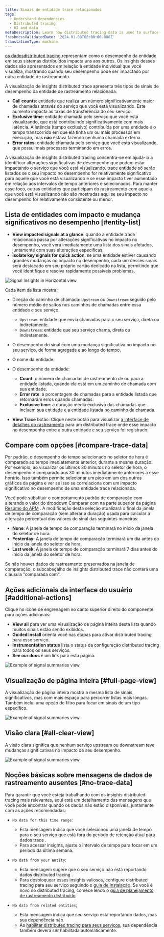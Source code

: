 ```yaml
---
title: Sinais de entidade trace relacionados
tags:
  - Understand dependencies
  - Distributed tracing
  - UI and data
metaDescription: Learn how distributed tracing data is used to surface performance impacts caused by traced entities.
freshnessValidatedDate: '2024-01-08T00:00:00.000Z'
translationType: machine
---
```


[os dadosdistributed tracing ](/docs/distributed-tracing/concepts/how-new-relic-distributed-tracing-works/#trace-structure)representam como o desempenho da entidade em seus sistemas distribuídos impacta uns aos outros. Os insights desses dados são apresentados em relação à entidade individual que você visualiza, mostrando quando seu desempenho pode ser impactado por outra entidade de rastreamento.

A visualização de insights distributed trace apresenta três tipos de sinais de desempenho da entidade de rastreamento relacionada.

* <DNT>**Call counts**</DNT>: entidade que realiza um número significativamente maior de chamadas através do serviço que você está visualizando. Este aumento impacta as taxas de transferência do seu serviço.
* <DNT>**Exclusive time**</DNT>: entidade chamada pelo serviço que você está visualizando, que está contribuindo significativamente com mais latência. A latência (tempo exclusivo) contribuída por uma entidade é o tempo transcorrido em que ela tinha um ou mais processos em execução, mas **não** estava fazendo nenhuma chamada externa.
* <DNT>**Error rates**</DNT>: entidade chamada pelo serviço que você está visualizando, que possui mais processos terminando em erros.

A visualização de insights distributed tracing concentra-se em ajudá-lo a identificar alterações significativas de desempenho que podem estar impactando o serviço que você está visualizando. trace entidade só serão listados se o seu impacto no desempenho for relativamente significativo para aquele que você está visualizando e se esse impacto tiver aumentado em relação aos intervalos de tempo anteriores e selecionados. Para manter esse foco, outras entidades que participam do rastreamento com aquela que você está visualizando não são mostradas aqui se seu impacto no desempenho for relativamente consistente ou menor.

## Lista de entidades com impacto e mudança significativos no desempenho [#entity-list]

* <DNT>**View impacted signals at a glance**</DNT>: quando a entidade trace relacionada passa por alterações significativas no impacto no desempenho, você verá imediatamente uma lista dos sinais afetados, juntamente com suas alterações específicas.
* <DNT>**Isolate key signals for quick action**</DNT>: se uma entidade estiver causando grandes mudanças no impacto no desempenho, cada um desses sinais será destacado em seu próprio cartão dedicado na lista, permitindo que você identifique e resolva rapidamente possíveis problemas.

<img title="Signal Insights in Horizontal view" alt="Signal Insights in Horizontal view" src="/images/apm_screenshot-crop_distributed-tracing-in-the-apm-summary-page.webp" />

Cada item da lista mostra:

* Direção do caminho de chamada: `Upstream` ou `Downstream` seguido pelo número médio de saltos nos caminhos de chamadas entre essa entidade e seu serviço.

  * `Upstream`: entidade que envia chamadas para o seu serviço, direta ou indiretamente.
  * `Downstream`: entidade que seu serviço chama, direta ou indiretamente.

* O desempenho do sinal com uma mudança significativa no impacto no seu serviço, de forma agregada e ao longo do tempo.

* O nome da entidade.

* O desempenho da entidade:

  * <DNT>**Count**</DNT>: o número de chamadas de rastreamento de ou para a entidade listada, quando ela está em um caminho de chamada com sua entidade.
  * <DNT>**Error rate**</DNT>: a porcentagem de chamadas para a entidade listada que retornaram erros quando chamadas.
  * <DNT>**Exclusive time**</DNT>: a duração média exclusiva das chamadas que incluem sua entidade e a entidade listada no caminho da chamada.

* <DNT>**View Trace**</DNT> botão: Clique neste botão para visualizar [a interface de detalhes do rastreamento](/docs/distributed-tracing/ui-data/trace-details/) para um distributed trace onde esse impacto no desempenho entre a outra entidade e seu serviço foi registrado.

## Compare com opções [#compare-trace-data]

Por padrão, o desempenho do tempo selecionado no seletor de hora é comparado ao tempo imediatamente anterior, durante a mesma duração. Por exemplo, ao visualizar os últimos 30 minutos no seletor de hora, o desempenho é comparado aos 30 minutos imediatamente anteriores a esse horário. Isso também permite selecionar um pico em um dos outros gráficos da página e ver se isso se correlaciona com um impacto significativo no desempenho de uma entidade trace relacionada.

Você pode substituir o comportamento padrão de comparação com alterando o valor do dropdown Comparar com na parte superior da página [Resumo do APM](/docs/apm/agents/manage-apm-agents/agent-data/triage-run-diagnostics/) . A modificação desta seleção atualizará o final da janela de tempo de comparação (sem alterar a duração) usada para calcular a alteração percentual dos valores do sinal das seguintes maneiras:

* <DNT>**None**</DNT>: A janela de tempo de comparação terminará no início da janela do seletor de hora.
* <DNT>**Yesterday**</DNT>: A janela de tempo de comparação terminará um dia antes do início da janela do seletor de hora.
* <DNT>**Last week**</DNT>: A janela de tempo de comparação terminará 7 dias antes do início da janela do seletor de hora.

Se não houver dados de rastreamento preservados na janela de comparação, o subcabeçalho de insights distributed trace não conterá uma cláusula &quot;comparada com&quot;.

## Ações adicionais da interface do usuário [#additional-actions]

Clique no ícone de engrenagem no canto superior direito do componente para ações adicionais:

* <DNT>**View all**</DNT> para ver uma visualização de página inteira desta lista quando muitos sinais estão sendo exibidos.
* <DNT>**Guided install**</DNT> orienta você nas etapas para ativar distributed tracing para esse serviço.
* <DNT>**Instrumentation status**</DNT> lista o status da configuração distributed tracing para todos os seus serviços.
* <DNT>**See our docs**</DNT> é um link para esta página.

<img title="Signal summaries example" alt="Example of signal summaries view" src="/images/distributed-tracing_signal-summaries_controls.webp" />

## Visualização de página inteira [#full-page-view]

A visualização de página inteira mostra a mesma lista de sinais significativos, mas com mais espaço para percorrer listas mais longas. Também inclui uma opção de filtro para focar em sinais de um tipo específico.

<img title="Signal summaries example" alt="Example of signal summaries view" src="/images/distributed-tracing_entity-summaries_full_page.webp" />

## Visão clara [#all-clear-view]

A visão clara significa que nenhum serviço upstream ou downstream teve mudanças significativas no impacto de seu desempenho.

<img title="Signal summaries example" alt="Example of signal summaries view" src="/images/distributed-tracing_signal-summaries-with-all-clear-example.webp" />

## Noções básicas sobre mensagens de dados de rastreamento ausentes [#no-trace-data]

Para garantir que você esteja trabalhando com os insights distributed tracing mais relevantes, aqui está um detalhamento das mensagens que você pode encontrar quando os dados não estão disponíveis, juntamente com as ações recomendadas:

* `No data for this time range`:

  * Esta mensagem indica que você selecionou uma janela de tempo para o seu serviço que está fora do período de retenção atual para dados trace .
  * Para acessar insights, ajuste o intervalo de tempo para focar em um período da última semana.

* `No data from your entity`:

  * Esta mensagem sugere que o seu serviço não está reportando dados distributed tracing .
  * Para desbloquear esses insights valiosos, configure distributed tracing para seu serviço seguindo o [guia de instalação](https://onenr.io/0OQM6lV3DwG). Se você é novo no distributed tracing, comece lendo o [guia de planejamento de rastreamento distribuído](/docs/distributed-tracing/concepts/distributed-tracing-planning-guide/).

* `No data from related entities`;

  * Esta mensagem indica que seu serviço está reportando dados, mas sua dependência não.
  * Ao [habilitar distributed tracing para seus serviços](https://onenr.io/0OQM6lV3DwG), sua dependência também deverá ser habilitada automaticamente.